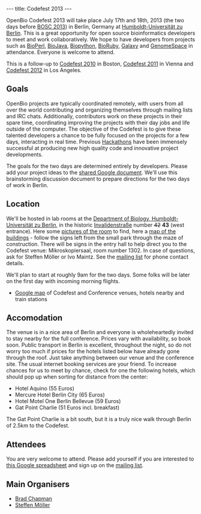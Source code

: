 ---
title: Codefest 2013
---

OpenBio Codefest 2013 will take place July 17th and 18th, 2013 (the two days before [[BOSC 2013]]) in Berlin, Germany at 
[http://www.hu-berlin.de/?set_language=en&cl=en Humboldt-Universität zu Berlin]. This is a great opportunity for open source bioinformatics developers to meet and work collaboratively. We hope to have developers from projects such as [http://bioperl.org BioPerl], [http://www.biojava.org BioJava], [http://biopython.org Biopython], [http://www.bioruby.org BioRuby], [http://wiki.g2.bx.psu.edu/ Galaxy] and [http://www.genomespace.org GenomeSpace] in attendance. Everyone is welcome to attend.

This is a follow-up to [[Codefest 2010]] in Boston, [[Codefest 2011]] in Vienna and [[Codefest 2012]] in Los Angeles.

== Goals ==

OpenBio projects are typically coordinated remotely, with users from all over the world contributing and organizing themselves through mailing lists and IRC chats. Additionally, contributors work on these projects in their spare time, coordinating improving the projects with their day jobs and life outside of the computer.
The objective of the Codefest is to give these talented developers a chance to be fully focused on the projects for a few days, interacting in real time. Previous [http://www.open-bio.org/wiki/Hackathon Hackathons] have been immensely successful at producing new high quality code and innovative project developments.

The goals for the two days are determined entirely by developers. Please add your project ideas to the [https://docs.google.com/document/d/1xbS7ZkjipXct00eOfR7-IL_Ti6QzAsjFvcJtopMeT2g/edit?usp=sharing shared Google document]. We'll use this brainstorming discussion document to prepare directions for the two days of work in Berlin.

== Location ==

We'll be hosted in lab rooms at the [http://www.biologie.hu-berlin.de/ Department of Biology, Humboldt-Universität zu Berlin], in the historic [https://en.wikipedia.org/wiki/Invalidenstra%C3%9Fe Invalidenstraße] number <strike>42</strike> '''43''' (west entrance). Here some [http://jaguar.biologie.hu-berlin.de/~ivo/ISMB/30Plaetze_alt/ pictures of the room] to find, here a [http://www3.hu-berlin.de/gis/rc13/layout-new.php?q=Z006 map of the buildings] - follow the signs left from the small park through the maze of construction. There will be signs in the entry hall to help direct you to the Codefest venue: Mikroskopiersaal, room number 1302. In case of questions, ask for Steffen Möller or Ivo Maintz. See the [https://groups.google.com/forum/?fromgroups#!forum/openbio-codefest-2013 mailing list] for phone contact details.

We'll plan to start at roughly 9am for the two days. Some folks will be later on the first day with incoming morning flights.

* [http://goo.gl/maps/ognVO Google map] of Codefest and Conference venues, hotels nearby and train stations

== Accomodation ==

The venue is in a nice area of Berlin and everyone is wholeheartedly invited to stay nearby for the full conference. Prices vary with availability, so book soon. Public transport in Berlin is excellent, throughout the night, so do not worry too much if prices for the hotels listed below have already gone through the roof. Just take anything between our venue and the conference site. The usual internet booking services are your friend. To increase chances for us to meet by chance, check for one the following hotels, which should pop up when sorting for distance from the center:

* Hotel Aquino (55 Euros)
* Mercure Hotel Berlin City (65 Euros)
* Hotel Motel One Berlin Bellevue (59 Euros)
* Gat Point Charlie (51 Euros incl. breakfast)

The Gat Point Charlie is a bit south, but it is a truly nice walk through Berlin of 2.5km to the Codefest.

== Attendees ==

You are very welcome to attend. Please add yourself if you are interested to [https://docs.google.com/spreadsheet/ccc?key=0Agxg-o4ZmoZ4dEQyOFhrLUt4YVBXX0xxWjRyYTBRb2c this Google spreadsheet] and sign up on the [https://groups.google.com/forum/?fromgroups#!forum/openbio-codefest-2013 mailing list].

== Main Organisers ==

* [http://bcbio.wordpress.com/ Brad Chapman]
* [http://www.derma.uni-luebeck.de/ Steffen Möller]